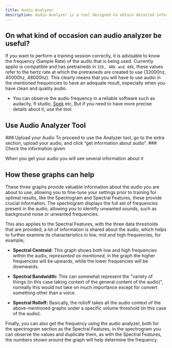 ```yaml
---
title: Audio Analyzer
description: Audio Analyzer is a tool designed to obtain detailed information about audio files.
---
```



<ImageZoom src="/images/audio-analyzer.png" alt="Audio Analyzer"  width={1000} height={500}  className="rounded shadow-xl shadow-black/10 dark:shadow-white/10 border border-white/10"/>

## On what kind of occasion can audio analyzer be useful?

If you want to perform a training session correctly, it is advisable to know the frequency (Sample Rate) of the audio that is being used. Currently applio is compatible and has pretraineds in `32k, 40k and 48k`, these values refer to the hertz rate at which the pretraineds are created to use (32000hz, 40000hz, 48000hz). This clearly means that you will have to use audio in the mentioned frequencies to have an adequate result, especially when you have clean and quality audio.
- You can observe the audio frequency in a reliable software such as audacity, fl studio, [Spek](https://github.com/alexkay/spek/releases/download/v0.8.5/spek-0.8.5-beta.zip) etc, But if you need to have more precise details about it, use the tool.

## Use Audio Analyzer Tool
<Steps>
<Step>
### Upload your Audio
To proceed to use the Analyzer tool, go to the extra section, upload your audio, and click “get information about audio”.
</Step>
<Step>
### Check the information given

When you get your audio you will see several information about it

<ImageZoom src="/images/audio-analyzer-result.png" alt="Audio Analyzer Result"  width={1000} height={500}  className="rounded shadow-xl shadow-black/10 dark:shadow-white/10 border border-white/10"/>

## How these graphs can help

These three graphs provide valuable information about the audio you are about to use, allowing you to fine-tune your settings prior to training for optimal results, like the Spectrogram and Spectral Features, these provide crucial information. The spectrogram displays the full set of frequencies present in the audio, allowing you to identify unwanted sounds, such as background noise or unwanted frequencies.

This also applies to the Spectral Features, with the three data thresholds that are provided, a lot of information is shared about the audio, which helps to further examine its characteristics in low, mid and high frequencies, for example;

- **Spectral Centroid:** This graph shows both low and high frequencies within the audio, _represented as mentioned_, in the graph the higher frequencies will be upwards, while the lower frequencies will be downwards.

- **Spectral Bandwidth:** This can somewhat represent the "variety of things (in this case taking context of the general content of the audio)", normally this would not take on much importance except for convert something other than a voice.

- **Spectral Rolloff:** Basically, the rolloff takes all the audio context of the above-mentioned graphs under a specific volume threshold (in this case of the audio).

Finally, you can also get the frequency using the audio analyzer, both for the spectrogram section as the Spectral Features, in the spectrogram you can observe the values and duplicate them, as with the Spectral Features, the numbers shown around the graph will help determine the frequency.
</Step>
</Steps>